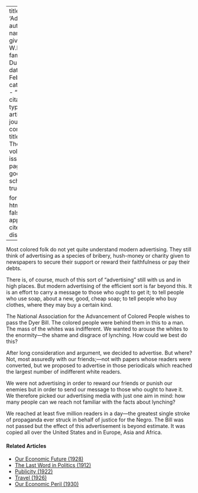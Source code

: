 
---
title: 'Advertising'
author:
  - name:
      given: W.E.B.
      family: Du Bois
date: Feb. 1922
categories: 
  - ""
citation: 
  type: article-journal
  container-title: The Crisis
  volume: 25
  issue: 4
  page: 152
google-scholar: true

format:
  html:
    toc: false
    appendix-cite-as: display
---



Most colored folk do not yet quite understand modern advertising. They still think of advertising as a species of bribery, hush-money or charity given to newspapers to secure their support or reward their faithfulness or pay their debts.

There is, of course, much of this sort of "advertising" still with us and in high places. But modern advertising of the efficient sort is far beyond this. It is an effort to carry a message to those who ought to get it; to tell people who use soap, about a new, good, cheap soap; to tell people who buy clothes, where they may buy a certain kind. 

The National Association for the Advancement of Colored People wishes to pass the Dyer Bill. The colored people were behind them in this to a man. The mass of the whites was indifferent. We wanted to arouse the whites to the enormity---the shame and disgrace of lynching. How could we best do this?

After long consideration and argument, we decided to advertise. But where? Not, most assuredly with our friends;---not with papers whose readers were converted, but we proposed to advertise in those periodicals which reached the largest number of indifferent white readers. 

We were not advertising in order to reward our friends or punish our enemies but in order to send our message to those who ought to have it. We therefore picked our advertising media with just one aim in mind: how many people can we reach not familiar with the facts about lynching? 

We reached at least five million readers in a day---the greatest single stroke of propaganda ever struck in behalf of justice for the Negro. The Bill was not passed but the effect of this advertisement is beyond estimate. It was copied all over the United States and in Europe, Asia and Africa.

<!-- Similar articles start here -->
<div  class="clear-wrap"></div>

#### Related Articles

* [Our Economic Future (1928)](/Volumes/35/05/our_economic_future.html)
* [The Last Word in Politics (1912)](/Volumes/05/01/last_word_in_politics.html)
* [Publicity (1922)](/Volumes/24/01/publicity.html)
* [Travel (1926)](/Volumes/33/02/travel.html)
* [Our Economic Peril (1930)](/Volumes/37/03/our_economic_peril.html)

<!-- Similar articles end here -->
